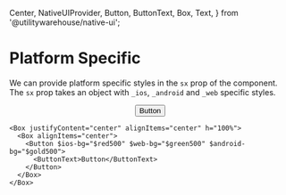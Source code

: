   Center,
  NativeUIProvider,
  Button,
  ButtonText,
  Box,
  Text,
} from '@utilitywarehouse/native-ui';

<Meta title="Native UI / Guides / Styling / Platform Specific" />

<BackToTopButton />

# Platform Specific

We can provide platform specific styles in the `sx` prop of the component. The `sx` prop takes an object with `_ios`, `_android` and `_web` specific styles.

<Canvas>
  <NativeUIProvider>
    <Center>
      <Box justifyContent="center" alignItems="center" h="100%">
        <Box alignItems="center">
          <Button $ios-bg="$red500" $web-bg="$green500" $android-bg="$gold500">
            <ButtonText>Button</ButtonText>
          </Button>
        </Box>
      </Box>
    </Center>
  </NativeUIProvider>
</Canvas>

```tsx
<Box justifyContent="center" alignItems="center" h="100%">
  <Box alignItems="center">
    <Button $ios-bg="$red500" $web-bg="$green500" $android-bg="$gold500">
      <ButtonText>Button</ButtonText>
    </Button>
  </Box>
</Box>
```
